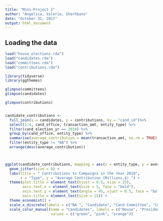 ```yaml
---
title: "Mini-Project 2"
author: "Angelica, Valerie, Sherhbano"
date: "October 31, 2017"
output: html_document
---
```



## Loading the data


```r
load("house_elections.rda")
load("candidates.rda")
load("committees.rda")
load("contributions.rda")

library(tidyverse)
library(ggthemes)

glimpse(committees)
glimpse(candidates)

glimpse(contributions)


candidate_contributions <-
  full_join(x = candidates, y = contributions, by = "cand_id")%>%
  select(1:4, cand_office, transaction_amt, entity_type) %>%
  filter(cand_election_yr == 2010) %>%
  group_by(cand_office, entity_type) %>%
  summarise(average_contribution = mean(transaction_amt, na.rm = TRUE)) %>%
  filter(entity_type != "NA") %>%
  arrange(desc(average_contribution))



ggplot(candidate_contributions, mapping = aes(x = entity_type, y = average_contribution, color = cand_office)) +
  geom_jitter(size = 6) +
  labs(title = " Contributions to Campaigns in the Year 2010",
       x = "Type", y = "Average Contribution (Millions,$) ") +
  theme(plot.title = element_text(hjust = 0.5, size = 25), 
        axis.text.x = element_text(size = 5, face = "bold"),
        axis.text.y = element_text(angle = 45, vjust = 0.5, face = "bold"),
        axis.title = element_text(size = 15)) +
  theme_economist() +
  scale_x_discrete(labels = c("NA ", "Candidate", "Cand Committee", "Committe", "Individual", "Org", "PAC", "Party Org")) +
  scale_color_manual(name = "Candidates", labels = c("House", "President ", "Senate"), 
                     values = c("green", "pink", "orange")) 


```
